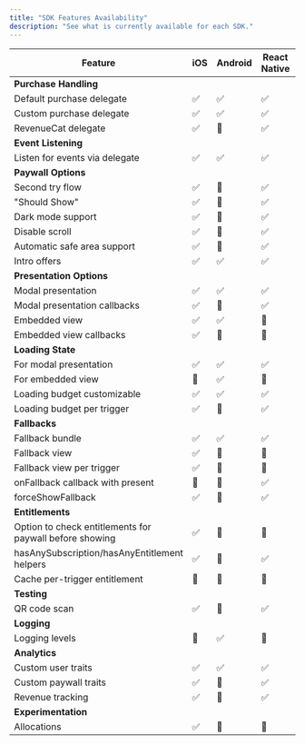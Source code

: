 ```yaml
---
title: "SDK Features Availability"
description: "See what is currently available for each SDK."
---
```


| Feature                                                 | iOS | Android | React Native | Flutter |
| ------------------------------------------------------- | --- | ------- | ------------ | ------- |
| **Purchase Handling**                                   |     |         |              |         |
| Default purchase delegate                               | ✅   | ✅       | ✅            | ✅       |
| Custom purchase delegate                                | ✅   | ✅       | ✅            | ✅       |
| RevenueCat delegate                                     | ✅   | 🚫      | ✅            | ✅       |
| **Event Listening**                                     |     |         |              |         |
| Listen for events via delegate                          | ✅   | ✅       | ✅            | ✅       |
| **Paywall Options**                                     |     |         |              |         |
| Second try flow                                         | ✅   | 🚫      | ✅            | ✅       |
| "Should Show"                                           | ✅   | 🚫      | ✅            | ✅       |
| Dark mode support                                       | ✅   | 🚫      | ✅            | ✅       |
| Disable scroll                                          | ✅   | 🚫      | ✅            | ✅       |
| Automatic safe area support                             | ✅   | 🚫      | ✅            | ✅       |
| Intro offers                                            | ✅   | ✅       | ✅            | ✅       |
| **Presentation Options**                                |     |         |              |         |
| Modal presentation                                      | ✅   | ✅       | ✅            | ✅       |
| Modal presentation callbacks                            | ✅   | 🚫      | ✅            | ✅       |
| Embedded view                                           | ✅   | ✅       | 🚫           | ✅       |
| Embedded view callbacks                                 | ✅   | 🚫      | 🚫           | 🚫      |
| **Loading State**                                       |     |         |              |         |
| For modal presentation                                  | ✅   | ✅       | ✅            | ✅       |
| For embedded view                                       | 🚫  | ✅       | 🚫           | 🚫      |
| Loading budget customizable                             | ✅   | ✅       | ✅            | ✅       |
| Loading budget per trigger                              | ✅   | 🚫      | ✅            | ✅       |
| **Fallbacks**                                           |     |         |              |         |
| Fallback bundle                                         | ✅   | ✅       | ✅            | ✅       |
| Fallback view                                           | ✅   | 🚫      | 🚫           | ✅       |
| Fallback view per trigger                               | ✅   | 🚫      | 🚫           | 🚫      |
| onFallback callback with present                        | 🚫  | 🚫      | ✅            | 🚫      |
| forceShowFallback                                       | ✅   | 🚫      | ✅            | ✅       |
| **Entitlements**                                        |     |         |              |         |
| Option to check entitlements for paywall before showing | ✅   | 🚫      | 🚫           | 🚫      |
| hasAnySubscription/hasAnyEntitlement helpers            | ✅   | 🚫      | ✅            | ✅       |
| Cache per-trigger entitlement                           | 🚫  | 🚫      | 🚫           | 🚫      |
| **Testing**                                             |     |         |              |         |
| QR code scan                                            | ✅   | 🚫      | ✅            | ✅       |
| **Logging**                                             |     |         |              |         |
| Logging levels                                          | 🚫  | ✅       | 🚫           | 🚫      |
| **Analytics**                                           |     |         |              |         |
| Custom user traits                                      | ✅   | ✅       | ✅            | ✅       |
| Custom paywall traits                                   | ✅   | 🚫      | ✅            | ✅       |
| Revenue tracking                                        | ✅   | 🚫      | ✅            | ✅       |
| **Experimentation**                                     |     |         |              |         |
| Allocations                                             | ✅   | 🚫      | 🚫           | 🚫      |
